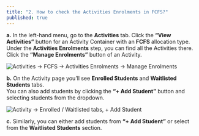 ```yaml
---
title: "2. How to check the Activities Enrolments in FCFS?"
published: true
---
```


**a.** In the left-hand menu, go to the **Activities** tab. Click the **“View Activities”** button for an Activity Container with an **FCFS** allocation type.  
Under the **Activities Enrolments** step, you can find all the Activities there. Click the **“Manage Enrolments”** button of an Activity.

![Activities → FCFS → Activities Enrolments → Manage Enrolments](/help/5-2-1.jpg)

**b.** On the Activity page you’ll see **Enrolled Students** and **Waitlisted Students** tabs.  
You can also add students by clicking the **“+ Add Student”** button and selecting students from the dropdown.

![Activity → Enrolled / Waitlisted tabs, + Add Student](/help/5-2-2.jpg)

**c.** Similarly, you can either add students from **“+ Add Student”** or select from the **Waitlisted Students** section.
